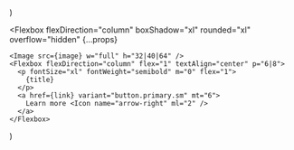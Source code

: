   <section py="8|12|16|24" {...props}>
    <Container>
      <Grid col="1|3" gap="6|8">
        <Card
          image="placeholder.jpg"
          title="Schedule meetings without the back-and-forth"
          link="#"
        />
        <Card
          image="placeholder.jpg"
          title="High Performance not an afterthought"
          link="#"
        />
        <Card
          image="placeholder.jpg"
          title="Integrates with your current tech stack"
          link="#"
        />
      </Grid>
    </Container>
  </section>
)

  <Flexbox
    flexDirection="column"
    boxShadow="xl"
    rounded="xl"
    overflow="hidden"
    {...props}
  >
    <Image src={image} w="full" h="32|40|64" />
    <Flexbox flexDirection="column" flex="1" textAlign="center" p="6|8">
      <p fontSize="xl" fontWeight="semibold" m="0" flex="1">
        {title}
      </p>
      <a href={link} variant="button.primary.sm" mt="6">
        Learn more <Icon name="arrow-right" ml="2" />
      </a>
    </Flexbox>
  </Flexbox>
)
